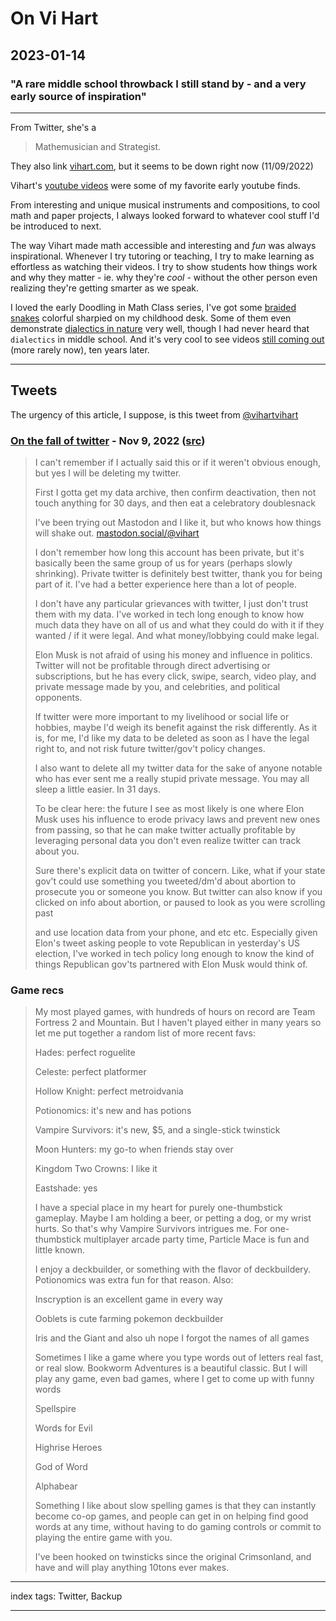 # On Vi Hart

## 2023-01-14

### "A rare middle school throwback I still stand by - and a very early source of inspiration"

---

From Twitter, she's a

> Mathemusician and Strategist.

They also link [vihart.com](http://vihart.com/), but it seems to be down right now (11/09/2022)

Vihart's [youtube videos](https://www.youtube.com/user/Vihart) were some of my favorite early youtube finds.

From interesting and unique musical instruments and compositions, to cool math and paper projects, I always looked forward to whatever cool stuff I'd be introduced to next.

The way Vihart made math accessible and interesting and _fun_ was always inspirational. Whenever I try tutoring or teaching, I try to make learning as effortless as watching their videos. I try to show students how things work and why they matter - ie. why they're _cool_ - without the other person even realizing they're getting smarter as we speak.

I loved the early Doodling in Math Class series, I've got some [braided snakes](https://youtu.be/heKK95DAKms) colorful sharpied on my childhood desk. Some of them even demonstrate [dialectics in nature](https://youtu.be/14-NdQwKz9w) very well, though I had never heard that `dialectics` in middle school. And it's very cool to see videos [still coming out](https://youtu.be/Twik7wqdwZU) (more rarely now), ten years later. 

---

## Tweets

The urgency of this article, I suppose, is this tweet from [@vihartvihart](https://twitter.com/vihartvihart)

### [On the fall of twitter](/posts/on-the-fall-of-twitter) - Nov 9, 2022 ([src](https://twitter.com/vihartvihart/status/1590503401674395648))

> I can't remember if I actually said this or if it weren't obvious enough, but yes I will be deleting my twitter.
>
> First I gotta get my data archive, then confirm deactivation, then not touch anything for 30 days, and then eat a celebratory doublesnack
>
> I've been trying out Mastodon and I like it, but who knows how things will shake out. [mastodon.social/@vihart](https://mastodon.social/@vihart)
>
> I don't remember how long this account has been private, but it's basically been the same group of us for years (perhaps slowly shrinking). Private twitter is definitely best twitter, thank you for being part of it. I've had a better experience here than a lot of people.
>
> I don't have any particular grievances with twitter, I just don't trust them with my data. I've worked in tech long enough to know how much data they have on all of us and what they could do with it if they wanted / if it were legal. And what money/lobbying could make legal.
>
> Elon Musk is not afraid of using his money and influence in politics. Twitter will not be profitable through direct advertising or subscriptions, but he has every click, swipe, search, video play, and private message made by you, and celebrities, and political opponents.
>
> If twitter were more important to my livelihood or social life or hobbies, maybe I'd weigh its benefit against the risk differently. As it is, for me, I'd like my data to be deleted as soon as I have the legal right to, and not risk future twitter/gov't policy changes.
>
> I also want to delete all my twitter data for the sake of anyone notable who has ever sent me a really stupid private message. You may all sleep a little easier. In 31 days.
>
> To be clear here: the future I see as most likely is one where Elon Musk uses his influence to erode privacy laws and prevent new ones from passing, so that he can make twitter actually profitable by leveraging personal data you don't even realize twitter can track about you.
>
> Sure there's explicit data on twitter of concern. Like, what if your state gov't could use something you tweeted/dm'd about abortion to prosecute you or someone you know. But twitter can also know if you clicked on info about abortion, or paused to look as you were scrolling past
>
> and use location data from your phone, and etc etc. Especially given Elon's tweet asking people to vote Republican in yesterday's US election, I've worked in tech policy long enough to know the kind of things Republican gov'ts partnered with Elon Musk would think of.

### Game recs

> My most played games, with hundreds of hours on record are Team Fortress 2 and Mountain. But I haven't played either in many years so let me put together a random list of more recent favs:
>
> Hades: perfect roguelite
>
> Celeste: perfect platformer
>
> Hollow Knight: perfect metroidvania
>
> Potionomics: it's new and has potions
>
> Vampire Survivors: it's new, $5, and a single-stick twinstick
>
> Moon Hunters: my go-to when friends stay over
>
> Kingdom Two Crowns: I like it
>
> Eastshade: yes
>
> I have a special place in my heart for purely one-thumbstick gameplay. Maybe I am holding a beer, or petting a dog, or my wrist hurts. So that's why Vampire Survivors intrigues me. For one-thumbstick multiplayer arcade party time, Particle Mace is fun and little known.
>
> I enjoy a deckbuilder, or something with the flavor of deckbuildery. Potionomics was extra fun for that reason. Also:
>
> Inscryption is an excellent game in every way
>
> Ooblets is cute farming pokemon deckbuilder
>
> Iris and the Giant and also uh nope I forgot the names of all games
>
> Sometimes I like a game where you type words out of letters real fast, or real slow. Bookworm Adventures is a beautiful classic. But I will play any game, even bad games, where I get to come up with funny words
>
> Spellspire
>
> Words for Evil
>
> Highrise Heroes
>
> God of Word
>
> Alphabear
>
> Something I like about slow spelling games is that they can instantly become co-op games, and people can get in on helping find good words at any time, without having to do gaming controls or commit to playing the entire game with you.
>
> I've been hooked on twinsticks since the original Crimsonland, and have and will play anything 10tons ever makes.

---

index tags: Twitter, Backup

---
